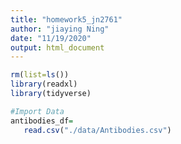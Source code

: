 ```yaml
---
title: "homework5_jn2761"
author: "jiaying Ning"
date: "11/19/2020"
output: html_document
---
```



```r
rm(list=ls())
library(readxl)
library(tidyverse)


```



```r
#Import Data 
antibodies_df=
   read.csv("./data/Antibodies.csv")
```